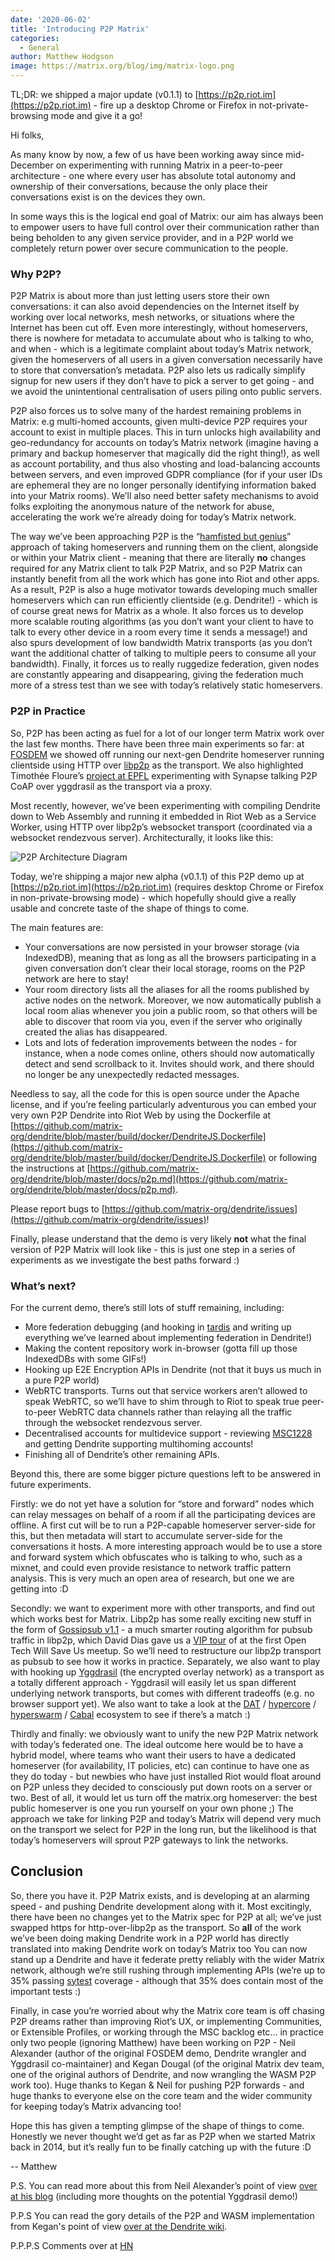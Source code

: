 ```yaml
---
date: '2020-06-02'
title: 'Introducing P2P Matrix'
categories:
  - General
author: Matthew Hodgson
image: https://matrix.org/blog/img/matrix-logo.png
---
```


TL;DR: we shipped a major update (v0.1.1) to [https://p2p.riot.im](https://p2p.riot.im) - fire up a desktop Chrome or Firefox in not-private-browsing mode and give it a go!

Hi folks,

As many know by now, a few of us have been working away since mid-December on experimenting with running Matrix in a peer-to-peer architecture - one where every user has absolute total autonomy and ownership of their conversations, because the only place their conversations exist is on the devices they own.

In some ways this is the logical end goal of Matrix: our aim has always been to empower users to have full control over their communication rather than being beholden to any given service provider, and in a P2P world we completely return power over secure communication to the people.


### Why P2P?

P2P Matrix is about more than just letting users store their own conversations: it can also avoid dependencies on the Internet itself by working over local networks, mesh networks, or situations where the Internet has been cut off.  Even more interestingly, without homeservers, there is nowhere for metadata to accumulate about who is talking to who, and when - which is a legitimate complaint about today’s Matrix network, given the homeservers of all users in a given conversation necessarily have to store that conversation’s metadata.  P2P also lets us radically simplify signup for new users if they don’t have to pick a server to get going - and we avoid the unintentional centralisation of users piling onto public servers.

P2P also forces us to solve many of the hardest remaining problems in Matrix: e.g multi-homed accounts, given multi-device P2P requires your account to exist in multiple places. This in turn unlocks high availability and geo-redundancy for accounts on today’s Matrix network (imagine having a primary and backup homeserver that magically did the right thing!), as well as account portability, and thus also vhosting and load-balancing accounts between servers, and even improved GDPR compliance (for if your user IDs are ephemeral they are no longer personally identifying information baked into your Matrix rooms).  We’ll also need better safety mechanisms to avoid folks exploiting the anonymous nature of the network for abuse, accelerating the work we’re already doing for today’s Matrix network.

The way we’ve been approaching P2P is the “[hamfisted but genius](https://twitter.com/Lucid00/status/1263974339294175232)” approach of taking homeservers and running them on the client, alongside or within your Matrix client - meaning that there are literally **no** changes required for any Matrix client to talk P2P Matrix, and so P2P Matrix can instantly benefit from all the work which has gone into Riot and other apps.  As a result, P2P is also a huge motivator towards developing much smaller homeservers which can run efficiently clientside (e.g. Dendrite!) - which is of course great news for Matrix as a whole.  It also forces us to develop more scalable routing algorithms (as you don’t want your client to have to talk to every other device in a room every time it sends a message!) and also spurs development of low bandwidth Matrix transports (as you don’t want the additional chatter of talking to multiple peers to consume all your bandwidth).  Finally, it forces us to really ruggedize federation, given nodes are constantly appearing and disappearing, giving the federation much more of a stress test than we see with today’s relatively static homeservers.


### P2P in Practice

So, P2P has been acting as fuel for a lot of our longer term Matrix work over the last few months.  There have been three main experiments so far: at [FOSDEM](https://fosdem.org/2020/schedule/event/dip_p2p_matrix/) we showed off running our next-gen Dendrite homeserver running clientside using HTTP over [libp2p](https://libp2p.io/) as the transport.  We also highlighted Timothée Floure’s [project at EPFL](https://www.epfl.ch/labs/dedis/wp-content/uploads/2020/01/presentation-2019-2-Timothee-Floure-Experimenting-with-Matrix-federation-over-Yggdrasil.pdf) experimenting with Synapse talking P2P CoAP over yggdrasil as the transport via a proxy.

Most recently, however, we’ve been experimenting with compiling Dendrite down to Web Assembly and running it embedded in Riot Web as a Service Worker, using HTTP over libp2p’s websocket transport (coordinated via a websocket rendezvous server).  Architecturally, it looks like this:

![P2P Architecture Diagram](/blog/img/p2p-diag.png)

Today, we’re shipping a major new alpha (v0.1.1) of this P2P demo up at [https://p2p.riot.im](https://p2p.riot.im) (requires desktop Chrome or Firefox in non-private-browsing mode) - which hopefully should give a really usable and concrete taste of the shape of things to come.

The main features are:

*   Your conversations are now persisted in your browser storage (via IndexedDB), meaning that as long as all the browsers participating in a given conversation don’t clear their local storage, rooms on the P2P network are here to stay!
*   Your room directory lists all the aliases for all the rooms published by active nodes on the network.  Moreover, we now automatically publish a local room alias whenever you join a public room, so that others will be able to discover that room via you, even if the server who originally created the alias has disappeared.
*   Lots and lots of federation improvements between the nodes - for instance, when a node comes online, others should now automatically detect and send scrollback to it.  Invites should work, and there should no longer be any unexpectedly redacted messages.

Needless to say, all the code for this is open source under the Apache license, and if you’re feeling particularly adventurous you can embed your very own P2P Dendrite into Riot Web by using the Dockerfile at [https://github.com/matrix-org/dendrite/blob/master/build/docker/DendriteJS.Dockerfile](https://github.com/matrix-org/dendrite/blob/master/build/docker/DendriteJS.Dockerfile) or following the instructions at  [https://github.com/matrix-org/dendrite/blob/master/docs/p2p.md](https://github.com/matrix-org/dendrite/blob/master/docs/p2p.md).

Please report bugs to [https://github.com/matrix-org/dendrite/issues](https://github.com/matrix-org/dendrite/issues)!

Finally, please understand that the demo is very likely **not** what the final version of P2P Matrix will look like - this is just one step in a series of experiments as we investigate the best paths forward :)


### What’s next?

For the current demo, there’s still lots of stuff remaining, including:

*   More federation debugging (and hooking in [tardis](https://github.com/matrix-org/tardis) and writing up everything we’ve learned about implementing federation in Dendrite!)
*   Making the content repository work in-browser (gotta fill up those IndexedDBs with some GIFs!)
*   Hooking up E2E Encryption APIs in Dendrite (not that it buys us much in a pure P2P world)
*   WebRTC transports.  Turns out that service workers aren’t allowed to speak WebRTC, so we’ll have to shim through to Riot to speak true peer-to-peer WebRTC data channels rather than relaying all the traffic through the websocket rendezvous server.
*   Decentralised accounts for multidevice support - reviewing [MSC1228](https://github.com/matrix-org/matrix-doc/blob/rav/proposal/remove_mxids_from_events/proposals/1228-removing-mxids-from-events.md) and getting Dendrite supporting multihoming accounts!
*   Finishing all of Dendrite’s other remaining APIs.

Beyond this, there are some bigger picture questions left to be answered in future experiments.

Firstly: we do not yet have a solution for “store and forward” nodes which can relay messages on behalf of a room if all the participating devices are offline.  A first cut will be to run a P2P-capable homeserver server-side for this, but then metadata will start to accumulate server-side for the conversations it hosts.  A more interesting approach would be to use a store and forward system which obfuscates who is talking to who, such as a mixnet, and could even provide resistance to network traffic pattern analysis.  This is very much an open area of research, but one we are getting into :D

Secondly: we want to experiment more with other transports, and find out which works best for Matrix.  Libp2p has some really exciting new stuff in the form of [Gossipsub v1.1](https://blog.ipfs.io/2020-05-20-gossipsub-v1.1) - a much smarter routing algorithm for pubsub traffic in libp2p, which David Dias gave us a [VIP tour](https://youtu.be/APVp-20ATLk?t=3598) of at the first Open Tech Will Save Us meetup.  So we’ll need to restructure our libp2p transport as pubsub to see how it works in practice.  Separately, we also want to play with hooking up [Yggdrasil](https://yggdrasil-network.github.io/) (the encrypted overlay network) as a transport as a totally different approach - Yggdrasil will easily let us span different underlying network transports, but comes with different tradeoffs (e.g. no browser support yet).  We also want to take a look at the [DAT](https://dat.foundation/) / [hypercore](https://github.com/hypercore-protocol/hypercore) / [hyperswarm](https://github.com/hyperswarm/hyperswarm) / [Cabal](https://cabal.chat/) ecosystem to see if there’s a match :)

Thirdly and finally: we obviously want to unify the new P2P Matrix network with today’s federated one.  The ideal outcome here would be to have a hybrid model, where teams who want their users to have a dedicated homeserver (for availability, IT policies, etc) can continue to have one as they do today - but newbies who have just installed Riot would float around on P2P unless they decided to consciously put down roots on a server or two.  Best of all, it would let us turn off the matrix.org homeserver: the best public homeserver is one you run yourself on your own phone ;)  The approach we take for linking P2P and today’s Matrix will depend very much on the transport we select for P2P in the long run, but the likelihood is that today’s homeservers will sprout P2P gateways to link the networks.


## Conclusion

So, there you have it.  P2P Matrix exists, and is developing at an alarming speed - and pushing Dendrite development along with it.  Most excitingly, there have been no changes yet to the Matrix spec for P2P at all; we’ve just swapped https for http-over-libp2p as the transport.  So **all** of the work we’ve been doing making Dendrite work in a P2P world has directly translated into making Dendrite work on today’s Matrix too  You can now stand up a Dendrite and have it federate pretty reliably with the wider Matrix network, although we’re still rushing through implementing APIs (we’re up to 35% passing [sytest](https://github.com/matrix-org/sytest) coverage - although that 35% does contain most of the important tests :)

Finally, in case you’re worried about why the Matrix core team is off chasing P2P dreams rather than improving Riot’s UX, or implementing Communities, or Extensible Profiles, or working through the MSC backlog etc... in practice only two people (ignoring Matthew) have been working on P2P - Neil Alexander (author of the original FOSDEM demo, Dendrite wrangler and Yggdrasil co-maintainer) and Kegan Dougal (of the original Matrix dev team, one of the original authors of Dendrite, and now wrangling the WASM P2P work too).  Huge thanks to Kegan & Neil for pushing P2P forwards - and huge thanks to everyone else on the core team and the wider community for keeping today’s Matrix advancing too!

Hope this has given a tempting glimpse of the shape of things to come.  Honestly we never thought we’d get as far as P2P when we started Matrix back in 2014, but it’s really fun to be finally catching up with the future :D

-- Matthew

P.S. You can read more about this from Neil Alexander’s point of view [over at his blog](https://neilalexander.dev/2020/06/02/thoughts-p2p-matrix.html) (including more thoughts on the potential Yggdrasil demo!)

P.P.S You can read the gory details of the P2P and WASM implementation from Kegan's point of view [over at the Dendrite wiki](https://github.com/matrix-org/dendrite/wiki/How-p2p.riot.im-works).

P.P.P.S Comments over at [HN](https://news.ycombinator.com/item?id=23393935)